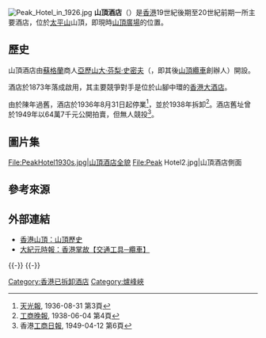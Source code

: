 [[File:Peak_Hotel_in_1926.jpg|thumb]]
'''山頂酒店'''（{{lang-en|The Peak Hotel}}）是[[香港|香港]]19世紀後期至20世紀前期一所主要酒店，位於[[太平山_(香港)|太平山]]山頂，即現時[[山頂廣場|山頂廣場]]的位置。

==歷史==
山頂酒店由[[蘇格蘭|蘇格蘭]]商人[[亞歷山大·芬梨·史密夫|亞歷山大·芬梨·史密夫]]（{{lang-en|A. F. Smith}}，即其後[[山頂纜車|山頂纜車]]創辦人）開設。

酒店於1873年落成啟用，其主要競爭對手是位於山腳中環的[[香港大酒店|香港大酒店]]。

由於陳年過舊，酒店於1936年8月31日起停業<REF>[[天光報|天光報]], 1936-08-31 第3頁</REF>，並於1938年拆卸<REF>[[工商晚報|工商晚報]], 1938-06-04 第4頁</REF>。酒店舊址曾於1949年以64萬7千元公開拍賣，但無人競投<REF>香港[[工商日報|工商日報]], 1949-04-12 第6頁</REF>。

== 圖片集 ==
<gallery mode="packed" widths="220" heights="150" style="text-align:left">
File:PeakHotel1930s.jpg|山頂酒店全貌
File:Peak Hotel2.jpg|山頂酒店側面
</gallery>

==參考來源==
{{reflist}}

== 外部連結 ==
{{stack|{{commons|Category:Peak Hotel|山頂酒店}}}}
*[https://web.archive.org/web/20140209204903/http://www.thepeak.com.hk/tc/1_4.asp 香港山頂：山頂歷史]
*[http://hk.epochtimes.com/b5/7/6/8/46099p3.htm 大紀元時報：香港掌故【交通工具─纜車】]

{{-}}
{{香港山頂建築}}
{{-}}
{{HK-history-stub}}

[[Category:香港已拆卸酒店|Category:香港已拆卸酒店]]
[[Category:爐峰峽|Category:爐峰峽]]
